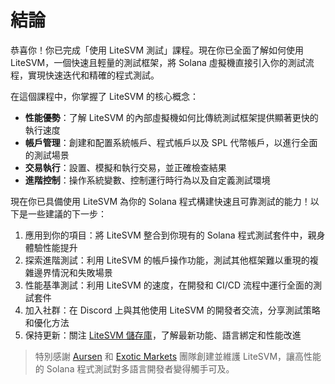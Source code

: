 
# 結論

恭喜你！你已完成「使用 LiteSVM 測試」課程。現在你已全面了解如何使用 LiteSVM，一個快速且輕量的測試框架，將 Solana 虛擬機直接引入你的測試流程，實現快速迭代和精確的程式測試。

<ArticleSection name="你所學到的內容" id="what-you-learned" level="h2" />

在這個課程中，你掌握了 LiteSVM 的核心概念：
- **性能優勢**：了解 LiteSVM 的內部虛擬機如何比傳統測試框架提供顯著更快的執行速度
- **帳戶管理**：創建和配置系統帳戶、程式帳戶以及 SPL 代幣帳戶，以進行全面的測試場景
- **交易執行**：設置、模擬和執行交易，並正確檢查結果
- **進階控制**：操作系統變數、控制運行時行為以及自定義測試環境

<ArticleSection name="下一步" id="next-steps" level="h2" />

現在你已具備使用 LiteSVM 為你的 Solana 程式構建快速且可靠測試的能力！以下是一些建議的下一步：
1. 應用到你的項目：將 LiteSVM 整合到你現有的 Solana 程式測試套件中，親身體驗性能提升
2. 探索進階測試：利用 LiteSVM 的帳戶操作功能，測試其他框架難以重現的複雜邊界情況和失敗場景
3. 性能基準測試：利用 LiteSVM 的速度，在開發和 CI/CD 流程中運行全面的測試套件
4. 加入社群：在 Discord 上與其他使用 LiteSVM 的開發者交流，分享測試策略和優化方法
5. 保持更新：關注 [LiteSVM 儲存庫](https://github.com/LiteSVM/litesvm)，了解最新功能、語言綁定和性能改進

> 特別感謝 [Aursen](https://x.com/exoaursen) 和 [Exotic Markets](https://x.com/exotic_markets_) 團隊創建並維護 LiteSVM，讓高性能的 Solana 程式測試對多語言開發者變得觸手可及。